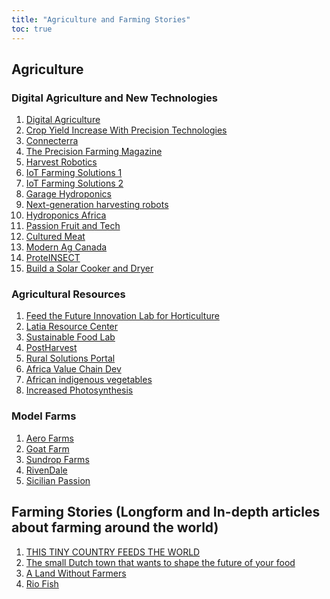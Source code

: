 ```yaml
---
title: "Agriculture and Farming Stories"
toc: true
---
```


## Agriculture

### Digital Agriculture and New Technologies

1)  [Digital Agriculture](https://www.usaid.gov/digitalag)
2)  [Crop Yield Increase With Precision Technologies](https://eos.com/blog/crop-yield-increase/)
3)  [Connecterra](https://www.connecterra.io/)
4)  [The Precision Farming Magazine](https://www.agleader.com/insights-magazine/)
5)  [Harvest Robotics](https://www.harvestcroorobotics.com/)
6)  [IoT Farming Solutions 1](https://upande.com/)
7)  [IoT Farming Solutions 2](https://arinifu.com/)
8)  [Garage Hydroponics](http://www.garagehydroponics.com/)
9)  [Next-generation harvesting robots](https://www.tevel-tech.com/)
10) [Hydroponics Africa](https://www.hydroponicsafrica.org/)
11) [Passion Fruit and Tech](https://blog.bluelab.com/scotts-place-pro-controller-case-study)
12) [Cultured Meat](https://rethinkpriorities.org/publications/cultured-meat-a-comparison-of-techno-economic-analyses)
13) [Modern Ag Canada](https://modernagriculture.ca/emagazine/)
14) [ProteINSECT](https://www.proteinsect.eu/)
15) [Build a Solar Cooker and Dryer](https://www.builditsolar.com/Projects/Cooking/cooking.htm)

### Agricultural Resources

1)  [Feed the Future Innovation Lab for Horticulture](https://horticulture.ucdavis.edu/)
2)  [Latia Resource Center](https://latiaresourcecenter.org/)
3)  [Sustainable Food Lab](https://sustainablefoodlab.org/)
4)  [PostHarvest](https://postharvest.ucdavis.edu/)
5)  [Rural Solutions Portal](https://ruralsolutionsportal.org/en/solutions)
6)  [Africa Value Chain Dev](https://avcdkenya.net/)
7)  [African indigenous vegetables](https://horticulture.ucdavis.edu/crop/african-indigenous-vegetables)
8)  [Increased Photosynthesis](https://ripe.illinois.edu/)

### Model Farms

1)  [Aero Farms](https://www.aerofarms.com/)
2)  [Goat Farm](https://redwoodhill.com/)
3)  [Sundrop Farms](https://www.sundropfarms.com/)
4)  [RivenDale](https://rivendalefarms.com/)
5)  [Sicilian Passion](https://sicilian-passion.com/)

## Farming Stories (Longform and In-depth articles about farming around the world)

1)  [THIS TINY COUNTRY FEEDS THE WORLD](https://www.nationalgeographic.com/magazine/article/holland-agriculture-sustainable-farming)
2)  [The small Dutch town that wants to shape the future of your food](https://www.theguardian.com/world/2020/mar/05/how-a-small-dutch-town-is-shaping-the-future-of-your-food-wageningen-netherlands)
3)  [A Land Without Farmers](https://www.thejakartapost.com/longform/2020/08/13/a-land-without-farmers-indonesias-agricultural-conundrum.html)
4)  [Rio Fish](https://medium.com/@groundbreakers/rio-fish-creating-economic-opportunities-through-aquaculture-da5bff23b6)
